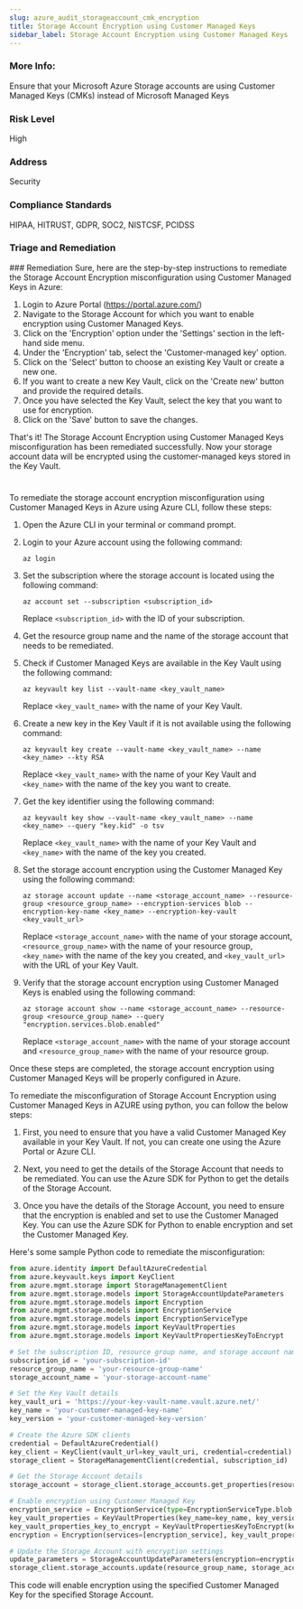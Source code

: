 ```yaml
---
slug: azure_audit_storageaccount_cmk_encryption
title: Storage Account Encryption using Customer Managed Keys
sidebar_label: Storage Account Encryption using Customer Managed Keys
---
```


### More Info:

Ensure that your Microsoft Azure Storage accounts are using Customer Managed Keys (CMKs) instead of Microsoft Managed Keys

### Risk Level

High

### Address

Security

### Compliance Standards

HIPAA, HITRUST, GDPR, SOC2, NISTCSF, PCIDSS

### Triage and Remediation
<Tabs>
<Tab title='Remediation'>
### Remediation

<AccordionGroup>
<Accordion title='Using Console' defaultOpen='true'>
Sure, here are the step-by-step instructions to remediate the Storage Account Encryption misconfiguration using Customer Managed Keys in Azure:

1. Login to Azure Portal (https://portal.azure.com/)
2. Navigate to the Storage Account for which you want to enable encryption using Customer Managed Keys.
3. Click on the 'Encryption' option under the 'Settings' section in the left-hand side menu.
4. Under the 'Encryption' tab, select the 'Customer-managed key' option.
5. Click on the 'Select' button to choose an existing Key Vault or create a new one.
6. If you want to create a new Key Vault, click on the 'Create new' button and provide the required details.
7. Once you have selected the Key Vault, select the key that you want to use for encryption.
8. Click on the 'Save' button to save the changes.

That's it! The Storage Account Encryption using Customer Managed Keys misconfiguration has been remediated successfully. Now your storage account data will be encrypted using the customer-managed keys stored in the Key Vault.

#
</Accordion>

<Accordion title='Using CLI'>
To remediate the storage account encryption misconfiguration using Customer Managed Keys in Azure using Azure CLI, follow these steps:

1. Open the Azure CLI in your terminal or command prompt.

2. Login to your Azure account using the following command:
   ```
   az login
   ```
   
3. Set the subscription where the storage account is located using the following command:
   ```
   az account set --subscription <subscription_id>
   ```
   Replace `<subscription_id>` with the ID of your subscription.

4. Get the resource group name and the name of the storage account that needs to be remediated.

5. Check if Customer Managed Keys are available in the Key Vault using the following command:
   ```
   az keyvault key list --vault-name <key_vault_name>
   ```
   Replace `<key_vault_name>` with the name of your Key Vault.

6. Create a new key in the Key Vault if it is not available using the following command:
   ```
   az keyvault key create --vault-name <key_vault_name> --name <key_name> --kty RSA
   ```
   Replace `<key_vault_name>` with the name of your Key Vault and `<key_name>` with the name of the key you want to create.

7. Get the key identifier using the following command:
   ```
   az keyvault key show --vault-name <key_vault_name> --name <key_name> --query "key.kid" -o tsv
   ```
   Replace `<key_vault_name>` with the name of your Key Vault and `<key_name>` with the name of the key you created.

8. Set the storage account encryption using the Customer Managed Key using the following command:
   ```
   az storage account update --name <storage_account_name> --resource-group <resource_group_name> --encryption-services blob --encryption-key-name <key_name> --encryption-key-vault <key_vault_url>
   ```
   Replace `<storage_account_name>` with the name of your storage account, `<resource_group_name>` with the name of your resource group, `<key_name>` with the name of the key you created, and `<key_vault_url>` with the URL of your Key Vault.

9. Verify that the storage account encryption using Customer Managed Keys is enabled using the following command:
   ```
   az storage account show --name <storage_account_name> --resource-group <resource_group_name> --query "encryption.services.blob.enabled"
   ```
   Replace `<storage_account_name>` with the name of your storage account and `<resource_group_name>` with the name of your resource group.

Once these steps are completed, the storage account encryption using Customer Managed Keys will be properly configured in Azure.
</Accordion>

<Accordion title='Using Python'>
To remediate the misconfiguration of Storage Account Encryption using Customer Managed Keys in AZURE using python, you can follow the below steps:

1. First, you need to ensure that you have a valid Customer Managed Key available in your Key Vault. If not, you can create one using the Azure Portal or Azure CLI.

2. Next, you need to get the details of the Storage Account that needs to be remediated. You can use the Azure SDK for Python to get the details of the Storage Account.

3. Once you have the details of the Storage Account, you need to ensure that the encryption is enabled and set to use the Customer Managed Key. You can use the Azure SDK for Python to enable encryption and set the Customer Managed Key.

Here's some sample Python code to remediate the misconfiguration:

```python
from azure.identity import DefaultAzureCredential
from azure.keyvault.keys import KeyClient
from azure.mgmt.storage import StorageManagementClient
from azure.mgmt.storage.models import StorageAccountUpdateParameters
from azure.mgmt.storage.models import Encryption
from azure.mgmt.storage.models import EncryptionService
from azure.mgmt.storage.models import EncryptionServiceType
from azure.mgmt.storage.models import KeyVaultProperties
from azure.mgmt.storage.models import KeyVaultPropertiesKeyToEncrypt

# Set the subscription ID, resource group name, and storage account name
subscription_id = 'your-subscription-id'
resource_group_name = 'your-resource-group-name'
storage_account_name = 'your-storage-account-name'

# Set the Key Vault details
key_vault_uri = 'https://your-key-vault-name.vault.azure.net/'
key_name = 'your-customer-managed-key-name'
key_version = 'your-customer-managed-key-version'

# Create the Azure SDK clients
credential = DefaultAzureCredential()
key_client = KeyClient(vault_url=key_vault_uri, credential=credential)
storage_client = StorageManagementClient(credential, subscription_id)

# Get the Storage Account details
storage_account = storage_client.storage_accounts.get_properties(resource_group_name, storage_account_name)

# Enable encryption using Customer Managed Key
encryption_service = EncryptionService(type=EncryptionServiceType.blob, enabled=True)
key_vault_properties = KeyVaultProperties(key_name=key_name, key_version=key_version)
key_vault_properties_key_to_encrypt = KeyVaultPropertiesKeyToEncrypt(key_vault_properties=key_vault_properties)
encryption = Encryption(services=[encryption_service], key_vault_properties=key_vault_properties_key_to_encrypt)

# Update the Storage Account with encryption settings
update_parameters = StorageAccountUpdateParameters(encryption=encryption)
storage_client.storage_accounts.update(resource_group_name, storage_account_name, update_parameters)
```

This code will enable encryption using the specified Customer Managed Key for the specified Storage Account.
</Accordion>

</AccordionGroup>
</Tab>
</Tabs>

